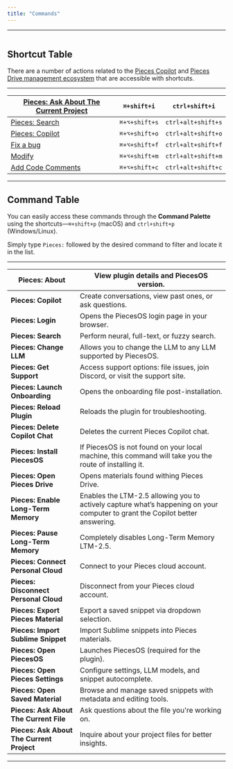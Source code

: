 ```yaml
---
title: "Commands"
---
```


***

<Image src="https://storage.googleapis.com/hashnode_product_documentation_assets/sublime_text_plugin_assets/commands/commands_opened_command_palette_10182024.png" alt="" align="center" fullwidth="true" />

## Shortcut Table

There are a number of actions related to the [Pieces Copilot](https://docs.pieces.app/products/extensions-plugins/sublime/copilot) and [Pieces Drive management ecosystem](https://docs.pieces.app/products/extensions-plugins/sublime/drive) that are accessible with shortcuts.

***

| [Pieces: Ask About The Current Project](https://docs.pieces.app/products/extensions-plugins/sublime/copilot/chat#pieces-ask-about-the-current-project) | `⌘+shift+i`   | `ctrl+shift+i`     |
| ------------------------------------------------------------------------------------------------------------------------------------------------------ | ------------- | ------------------ |
| [Pieces: Search](https://docs.pieces.app/products/extensions-plugins/sublime/drive/search-reuse)                                                       | `⌘+⌥+shift+s` | `ctrl+alt+shift+s` |
| [Pieces: Copilot](https://docs.pieces.app/products/extensions-plugins/sublime/copilot)                                                                 | `⌘+⌥+shift+o` | `ctrl+alt+shift+o` |
| [Fix a bug](https://docs.pieces.app/products/extensions-plugins/sublime/copilot/debugging-errors)                                                      | `⌘+⌥+shift+f` | `ctrl+alt+shift+f` |
| [Modify](https://docs.pieces.app/products/extensions-plugins/sublime/copilot/refactoring)                                                              | `⌘+⌥+shift+m` | `ctrl+alt+shift+m` |
| [Add Code Comments](https://docs.pieces.app/products/extensions-plugins/sublime/copilot/documenting-code)                                              | `⌘+⌥+shift+c` | `ctrl+alt+shift+c` |

***

## Command Table

You can easily access these commands through the **Command Palette** using the shortcuts—`⌘+shift+p` (macOS) and `ctrl+shift+p` (Windows/Linux).

Simply type `Pieces:` followed by the desired command to filter and locate it in the list.

***

| **Pieces: About**                         | View plugin details and PiecesOS version.                                                                                     |
| ----------------------------------------- | ----------------------------------------------------------------------------------------------------------------------------- |
| **Pieces: Copilot**                       | Create conversations, view past ones, or ask questions.                                                                       |
| **Pieces: Login**                         | Opens the PiecesOS login page in your browser.                                                                                |
| **Pieces: Search**                        | Perform neural, full-text, or fuzzy search.                                                                                   |
| **Pieces: Change LLM**                    | Allows you to change the LLM to any LLM supported by PiecesOS.                                                                |
| **Pieces: Get Support**                   | Access support options: file issues, join Discord, or visit the support site.                                                 |
| **Pieces: Launch Onboarding**             | Opens the onboarding file post-installation.                                                                                  |
| **Pieces: Reload Plugin**                 | Reloads the plugin for troubleshooting.                                                                                       |
| **Pieces: Delete Copilot Chat**           | Deletes the current Pieces Copilot chat.                                                                                      |
| **Pieces: Install PiecesOS**              | If PiecesOS is not found on your local machine, this command will take you the route of installing it.                        |
| **Pieces: Open Pieces Drive**             | Opens materials found withing Pieces Drive.                                                                                   |
| **Pieces: Enable Long-Term Memory**       | Enables the LTM-2.5 allowing you to actively capture what’s happening on your computer to grant the Copilot better answering. |
| **Pieces: Pause Long-Term Memory**        | Completely disables Long-Term Memory LTM-2.5.                                                                                 |
| **Pieces: Connect Personal Cloud**        | Connect to your Pieces cloud account.                                                                                         |
| **Pieces: Disconnect Personal Cloud**     | Disconnect from your Pieces cloud account.                                                                                    |
| **Pieces: Export Pieces Material**        | Export a saved snippet via dropdown selection.                                                                                |
| **Pieces: Import Sublime Snippet**        | Import Sublime snippets into Pieces materials.                                                                                |
| **Pieces: Open PiecesOS**                 | Launches PiecesOS (required for the plugin).                                                                                  |
| **Pieces: Open Pieces Settings**          | Configure settings, LLM models, and snippet autocomplete.                                                                     |
| **Pieces: Open Saved Material**           | Browse and manage saved snippets with metadata and editing tools.                                                             |
| **Pieces: Ask About The Current File**    | Ask questions about the file you're working on.                                                                               |
| **Pieces: Ask About The Current Project** | Inquire about your project files for better insights.                                                                         |

***
